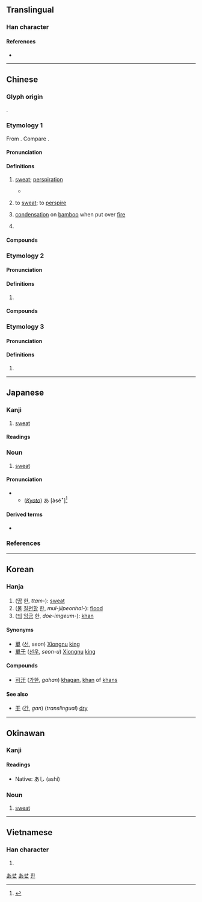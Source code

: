 {{character info/new}}
==Translingual==

===Han character===
{{Han char|rn=85|rad=水|as=03|sn=6|four=31140|canj=EMJ|ids=⿰氵干}}

====References====
* {{Han ref|kx=0605.110|dkj=17130|dj=0999.040|hdz=31550.060|uh=6C57|ud=27735|bh=A6BD|bd=42685}}

----

==Chinese==
{{zh-forms}}

===Glyph origin===
{{Han etym}}
{{Han compound|水|干|c1=s|c2=p|ls=psc}}.

===Etymology 1===

From {{inh|zh|sit-pro|*s-(k/ŋ)rul||sweat}}. Compare {{cog|bo|རྔུལ||sweat}}.

====Pronunciation====
{{zh-pron
|m=hàn
|c=hon6
|h=pfs=hon
|md=gâng/hâng
|md_note=gâng - vernacular; hâng - literary
|mn=kōaⁿ/hān
|mn_note=kōaⁿ - vernacular; hān - literary
|mn-t=guan7/hang2
|mn-t_note=guan7 - vernacular; hang2 - literary
|w=3hhoe
|mc=3
|oc=y,3
|cat=n,v
}}

====Definitions====
{{zh-hanzi}}

# [[sweat]]; [[perspiration]] {{zh-mw|滴}}
#: {{zh-x|我 正 流 著[着]{zhe} 汗。|I'm dripping with sweat.}}
#: {{zh-x|出 了 一 頭 大 汗|to sweat so much that the head is drenched}}
#* {{zh-x|他 去 跑步 流 了 一 身 汗。|He is drenched in '''sweat''' after running.}}
# {{lb|zh|literary}} to [[sweat]]; to [[perspire]]
# {{lb|zh|literary}} [[condensation]] on [[bamboo]] when put over [[fire]]
# {{lb|zh|internet slang}} {{n-g|Word used to express [[embarrassment]], [[speechlessness]] or [[helplessness]].}}

====Compounds====
{{zh-der|悶汗|冷汗|出汗|愧汗|充棟汗牛|愧汗怍人|惶汗|冒汗|心汗|大汗|冒冷汗|大汗涔涔|反汗|汗洽股慄|汗衫|枕戈汗馬|瀾汗|汗漫|汗跡|汗馬之績|漫汗|汗帕|揩汗|浩汗|汗毛|渥汗|提劍汗馬|揮汗|汗馬|捏把汗|汗流浹背|汗下|汗流如雨|揮汗成雨|揮汗如雨|流汗浹背|滿頭大汗|汗簡|汗出如雨|汗疹|汗馬之勞|流血流汗|汗馬之功|汗絡兒|汗充棟豪|汗流洽背|汗顏|盜汗|白汗|汗馬功績|發汗劑|發汗|汗巾兒|渙汗|滈汗|流汗|汗漬|汗火|汗馬功勞|汗水|汗衣|汗血馬|汗馬勛勞|汗出如漿|泮汗|汗鹼|汗青|汗褟兒|汗褂兒|汗腺|汗腥氣|汗珠子|汗珠|汗牛充棟|汗液|汗涔涔|汗津津|汗汗|汗如雨下|汗斑|汗手|汗巾|汗下如雨|步大汗|澔汗|汗溶溶|血汗|蒙汗藥|赧顏汗下|脫汗|駭汗|黑汗白流|虛汗|趕汗|輕汗|驚汗|香汗|阿富汗|血汗錢|阿富汗尼|汗蒸}}

===Etymology 2===

====Pronunciation====
{{zh-pron
|m=hán
|c=hon4
|md=háng
|mn=hân
|mn-t=hang5
|mc=1
|oc=n,2
|cat=n
}}

====Definitions====
{{zh-hanzi}}

# {{zh-short|可汗}}

====Compounds====
{{zh-der|fold=1|天可汗|克汗|可汗|伊兒汗國|成吉思汗|欽察汗國|阿拉木汗}}

===Etymology 3===

====Pronunciation====
{{zh-pron
|m=gān
|mc=2
|oc=n,1
|cat=pn
}}

====Definitions====
{{zh-hanzi}}

# {{zh-only|餘汗/馀汗}}

{{zh-cat|Elementary}}

----

==Japanese==

===Kanji===
{{ja-kanji|grade=c|rs=水03}}

# [[sweat]]

====Readings====
{{ja-readings
|goon=がん
|kanon=かん
|kun=あせ-
}}

===Noun===
{{ja-noun|あせ}}

# [[sweat]]

====Pronunciation====
{{ja-pron|yomi=k|あせ|acc=1|acc_ref=SMK2}}
** (''[[w:Kansai dialect|Kyoto]]'') あ{{overline|せ}} [àséꜜ]<ref>{{R:Keihankei}}</ref>

====Derived terms====
* {{ja-r|汗をかく|あせ を かく}}

===References===
<references/>

[[Category:Japanese basic words|あせ]]
[[Category:ja:Bodily fluids|あせ]]

----

==Korean==

===Hanja===
{{ko-hanja|hangeul=한}}

# ([[땀]] 한, ''ttam-''): [[sweat]]
# ([[물]] [[질펀하다|질펀할]] 한, ''mul-jilpeonhal-''): [[flood]]
# ([[되]] [[임금]] 한, ''doe-imgeum-''): [[khan]]

====Synonyms====
* [[單]] ([[선]], ''seon'') [[w:Xiongnu|Xiongnu]] [[king]]
* [[單于]] ([[선우]], ''seon-u'') [[w:Xiongnu|Xiongnu]] [[king]]

====Compounds====
* [[可汗]] ([[가한]], ''gahan'') [[khagan]], [[khan]] of [[khan]]s

====See also====
* [[干]] ([[간]], ''gan'') (''translingual'') [[dry]]

[[Category:Hanja readings|한]]

----

==Okinawan==

===Kanji===
{{head|ryu|kanji}}

====Readings====
* Native: あし (ashi)

===Noun===
{{head|ryu|noun|hiragana|あし|romaji|ashi}}

# [[sweat]]

----

==Vietnamese==

===Han character===
{{vi-readings|rs=水03|hanviet=[[cạn]], [[hãn]], [[khan]]}}

# {{defn|lang=vi|sort=水03}}
